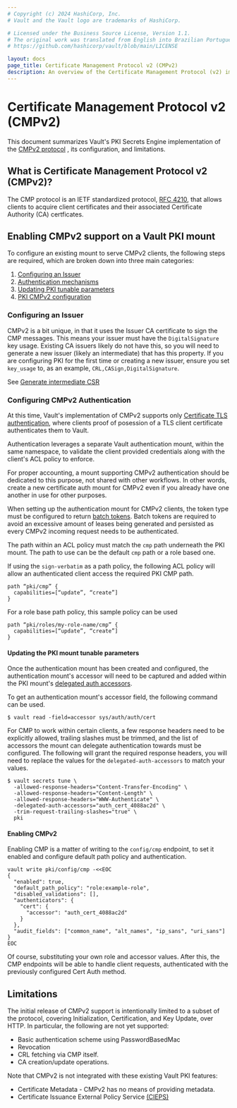```yaml
---
# Copyright (c) 2024 HashiCorp, Inc.
# Vault and the Vault logo are trademarks of HashiCorp.

# Licensed under the Business Source License, Version 1.1.
# The original work was translated from English into Brazilian Portuguese.
# https://github.com/hashicorp/vault/blob/main/LICENSE

layout: docs
page_title: Certificate Management Protocol v2 (CMPv2)
description: An overview of the Certificate Management Protocol (v2) implementation within Vault.
---
```


# Certificate Management Protocol v2 (CMPv2) <EnterpriseAlert inline="true" />

This document summarizes Vault's PKI Secrets Engine
implementation of the [CMPv2 protocol](https://datatracker.ietf.org/doc/html/rfc4210) <EnterpriseAlert inline="true" />,
its configuration, and limitations.

## What is Certificate Management Protocol v2 (CMPv2)?

The CMP protocol is an IETF standardized protocol, [RFC 4210](https://datatracker.ietf.org/doc/html/rfc4210),
that allows clients to acquire client certificates and their associated Certificate
Authority (CA) certficates.

## Enabling CMPv2 support on a Vault PKI mount

To configure an existing mount to serve CMPv2 clients, the following steps are
required, which are broken down into three main categories:

 1. [Configuring an Issuer](#configuring-an-issuer)
 1. [Authentication mechanisms](#configuring-cmpv2-authentication)
 1. [Updating PKI tunable parameters](#updating-the-pki-mount-tunable-parameters)
 1. [PKI CMPv2 configuration](#enabling-cmpv2)

### Configuring an Issuer

CMPv2 is a bit unique, in that it uses the Issuer CA certificate to sign the
CMP messages.  This means your issuer must have the `DigitalSignature` key
usage.
Existing CA issuers likely do not have this, so you will need to generate a new
issuer (likely an intermediate) that has this property.  If you are configuring PKI
for the first time or creating a new issuer, ensure you set `key_usage` to,
as an example, `CRL,CASign,DigitalSignature`.

See [Generate intermediate CSR](/vault/api-docs/secret/pki#generate-intermediate-csr)

### Configuring CMPv2 Authentication

At this time, Vault's implementation of CMPv2 supports only
[Certificate TLS authentication](/vault/docs/auth/cert), where clients proof
of posession of a TLS client certificate authenticates them to Vault.

Authentication leverages a separate Vault authentication
mount, within the same namespace, to validate the client provided credentials
along with the client's ACL policy to enforce.

For proper accounting, a mount supporting CMPv2 authentication should be
dedicated to this purpose, not shared with other workflows.  In other words,
create a new certificate auth mount for CMPv2 even if you already have one
another in use for other purposes.

When setting up the authentication mount for CMPv2 clients, the token type must
be configured to return [batch tokens](/vault/docs/concepts/tokens#batch-tokens).
Batch tokens are required to avoid an excessive amount of leases being generated
and persisted as every CMPv2 incoming request needs to be authenticated.

The path within an ACL policy must match the `cmp` path underneath the
PKI mount.  The path to use can be the default `cmp` path or a role based one.

If using the `sign-verbatim` as a path policy, the following
ACL policy will allow an authenticated client access the required PKI CMP path.
```
path “pki/cmp” {
  capabilities=[“update”, “create”]
}
```

For a role base path policy, this sample policy can be used
```
path “pki/roles/my-role-name/cmp” {
  capabilities=[“update”, “create”]
}
```

#### Updating the PKI mount tunable parameters

Once the authentication mount has been created and configured, the authentication mount's accessor
will need to be captured and added within the PKI mount's [delegated auth accessors](/vault/api-docs/system/mounts#delegated_auth_accessors).

To get an authentication mount's accessor field, the following command can be used.

```shell-session
$ vault read -field=accessor sys/auth/auth/cert
```

For CMP to work within certain clients, a few response headers need to be explicitly
allowed, trailing slashes must be trimmed, and the list of accessors the mount can delegate authentication towards
must be configured. The following will grant the required response headers, you will need to replace the values for
the `delegated-auth-accessors` to match your values.

```shell-session
$ vault secrets tune \
  -allowed-response-headers="Content-Transfer-Encoding" \
  -allowed-response-headers="Content-Length" \
  -allowed-response-headers="WWW-Authenticate" \
  -delegated-auth-accessors="auth_cert_4088ac2d" \
  -trim-request-trailing-slashes="true" \
  pki
```

#### Enabling CMPv2

Enabling CMP is a matter of writing to the `config/cmp` endpoint, to set it
enabled and configure default path policy and authentication.

```shell-session
vault write pki/config/cmp -<<EOC
{
  "enabled": true,
  "default_path_policy": "role:example-role",
  "disabled_validations": [],
  "authenticators": {
    "cert": {
      "accessor": "auth_cert_4088ac2d"
    }
  },
  "audit_fields": ["common_name", "alt_names", "ip_sans", "uri_sans"]
}
EOC
```

Of course, substituting your own role and accessor values.  After this, the
CMP endpoints will be able to handle client requests, authenticated with the
previously configured Cert Auth method.

## Limitations

The initial release of CMPv2 support is intentionally limited to a subset of the
protocol, covering Initialization, Certification, and Key Update, over HTTP.
In particular, the following are not yet supported:

 * Basic authentication scheme using PasswordBasedMac
 * Revocation
 * CRL fetching via CMP itself.
 * CA creation/update operations.

Note that CMPv2 is not integrated with these existing Vault PKI features:

 * Certificate Metadata - CMPv2 has no means of providing metadata.
 * Certificate Issuance External Policy Service [(CIEPS)](/vault/docs/secrets/pki/cieps)
